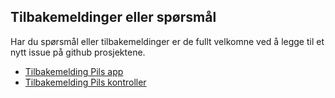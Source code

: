 ## Tilbakemeldinger eller spørsmål

Har du spørsmål eller tilbakemeldinger er de fullt velkomne ved å legge til et nytt issue på github prosjektene.

- [Tilbakemelding Pils app][pils-app]
- [Tilbakemelding Pils kontroller][pils-controller]

[pils-app]: https://github.com/lasseklovstad/pils-app/issues
[pils-controller]: https://github.com/lasseklovstad/pils-controller/issues
